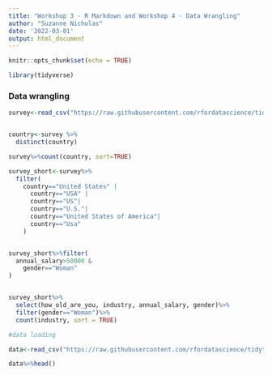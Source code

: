 ```yaml
---
title: "Workshop 3 - R Markdown and Workshop 4 - Data Wrangling"
author: "Suzanne Nicholas"
date: '2022-03-01'
output: html_document
---
```


```r
knitr::opts_chunk$set(echo = TRUE)

library(tidyverse)

```

### Data wrangling


```r

survey<-read_csv("https://raw.githubusercontent.com/rfordatascience/tidytuesday/master/data/2021/2021-05-18/survey.csv")


country<-survey %>%
  distinct(country)

survey%>%count(country, sort=TRUE)

survey_short<-survey%>%
  filter(
    country=="United States" | 
      country=="USA" | 
      country=="US"|
      country=="U.S."|
      country=="United States of America"|
      country=="Usa"
    )


survey_short%>%filter(
  annual_salary>50000 &
    gender=="Woman"
)


survey_short%>%
  select(how_old_are_you, industry, annual_salary, gender)%>%
  filter(gender=="Woman")%>%
  count(industry, sort = TRUE)


```



```r

#data loading

data<-read_csv("https://raw.githubusercontent.com/rfordatascience/tidytuesday/master/data/2021/2021-05-18/survey.csv")

data%>%head()


```


